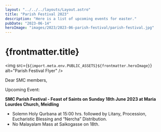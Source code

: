 ```yaml
---
layout: "../../../layouts/Layout.astro"
title: "Parish Festival 2023"
description: "Here is a list of upcoming events for easter."
pubDate: "2023-06-14"
heroImage: "images/2023/2023-06-parish-festival/parish-festival.jpg"
---
```

# {frontmatter.title}

<img src={`${import.meta.env.PUBLIC_ASSETS}${frontmatter.heroImage}`} alt="Parish Festival Flyer" />
<section>
Dear SMC members,

Upcoming Event:

**SMC Parish Festival - Feast of Saints on Sunday 18th June 2023 at Maria Lourdes Church, Meidling**
-	Solemn Holy Qurbana at 15:00 hrs. followed by Litany, Procession, Eucharistic Blessing and “Nercha” Distribution.
-	No Malayalam Mass at Saikogasse on 18th.

</section>

